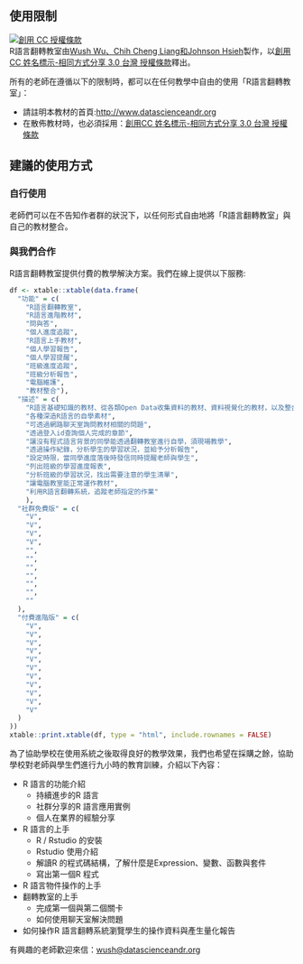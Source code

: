## 使用限制

<a rel="license" href="http://creativecommons.org/licenses/by-sa/3.0/tw/"><img alt="創用 CC 授權條款" style="border-width:0" src="https://i.creativecommons.org/l/by-sa/3.0/tw/88x31.png" /></a><br /><span xmlns:dct="http://purl.org/dc/terms/" href="http://purl.org/dc/dcmitype/Text" property="dct:title" rel="dct:type">R語言翻轉教室</span>由<a xmlns:cc="http://creativecommons.org/ns#" href="https://github.com/wush978/DataScienceAndR" property="cc:attributionName" rel="cc:attributionURL">Wush Wu、Chih Cheng Liang和Johnson Hsieh</a>製作，以<a rel="license" href="http://creativecommons.org/licenses/by-sa/3.0/tw/">創用CC 姓名標示-相同方式分享 3.0 台灣 授權條款</a>釋出。


所有的老師在遵循以下的限制時，都可以在任何教學中自由的使用「R語言翻轉教室」：

- 請註明本教材的首頁:<http://www.datascienceandr.org>
- 在散佈教材時，也必須採用：<a rel="license" href="http://creativecommons.org/licenses/by-sa/3.0/tw/">創用CC 姓名標示-相同方式分享 3.0 台灣 授權條款</a>

## 建議的使用方式

### 自行使用

老師們可以在不告知作者群的狀況下，以任何形式自由地將「R語言翻轉教室」與自己的教材整合。

### 與我們合作

R語言翻轉教室提供付費的教學解決方案。我們在線上提供以下服務:

```r
df <- xtable::xtable(data.frame(
  "功能" = c(
    "R語言翻轉教室", 
    "R語言進階教材", 
    "問與答", 
    "個人進度追蹤", 
    "R語言上手教材", 
    "個人學習報告", 
    "個人學習提醒", 
    "班級進度追蹤", 
    "班級分析報告", 
    "電腦維護", 
    "教材整合"),
  "描述" = c(
    "R語言基礎知識的教材、從各類Open Data收集資料的教材、資料視覺化的教材，以及整合Open Data的範例教材",
    "各種深造R語言的自學素材",
    "可透過網路聊天室詢問教材相關的問題",
    "透過登入id查詢個人完成的章節",
    "讓沒有程式語言背景的同學能透過翻轉教室進行自學，須現場教學",
    "透過操作紀錄，分析學生的學習狀況，並給予分析報告",
    "設定時限，當同學進度落後時發信同時提醒老師與學生",
    "列出班級的學習進度報表",
    "分析班級的學習狀況，找出需要注意的學生清單",
    "讓電腦教室能正常運作教材",
    "利用R語言翻轉系統，追蹤老師指定的作業"
    ),
  "社群免費版" = c(
    "V",
    "V",
    "V",
    "V",
    "",
    "",
    "",
    "",
    "",
    "",
    ""
  ),
  "付費進階版" = c(
    "V",
    "V",
    "V",
    "V",
    "V",
    "V",
    "V",
    "V",
    "V",
    "V",
    "V"
  )
))
xtable::print.xtable(df, type = "html", include.rownames = FALSE)
```

為了協助學校在使用系統之後取得良好的教學效果，我們也希望在採購之餘，協助學校對老師與學生們進行九小時的教育訓練，介紹以下內容：

- R 語言的功能介紹
    - 持續進步的R 語言
    - 社群分享的R 語言應用實例
    - 個人在業界的經驗分享
- R 語言的上手
    - R / Rstudio 的安裝
    - Rstudio 使用介紹
    - 解讀R 的程式碼結構，了解什麼是Expression、變數、函數與套件
    - 寫出第一個R 程式
- R 語言物件操作的上手
- 翻轉教室的上手
    - 完成第一個與第二個關卡
    - 如何使用聊天室解決問題
- 如何操作R 語言翻轉系統瀏覽學生的操作資料與產生量化報告

有興趣的老師歡迎來信：[wush@datascienceandr.org](mailto:wush@datascienceandr.org)
